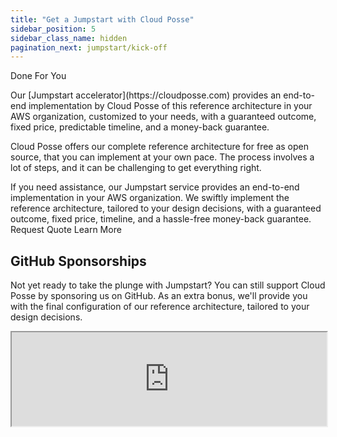 ```yaml
---
title: "Get a Jumpstart with Cloud Posse"
sidebar_position: 5
sidebar_class_name: hidden
pagination_next: jumpstart/kick-off
---
```


<PillBox>Done For You</PillBox>

<Intro>
Our [Jumpstart accelerator](https://cloudposse.com) provides an end-to-end implementation by Cloud Posse of this reference architecture in your AWS organization, customized to your needs, with a guaranteed outcome, fixed price, predictable timeline, and a money-back guarantee.
</Intro>

Cloud Posse offers our complete reference architecture for free as open source, that you can implement at your own pace. The process involves a lot of steps, and it can be challenging to get everything right.

<ActionCard title="Get a Jumpstart with Cloud Posse">
  If you need assistance, our Jumpstart service provides an end-to-end implementation in your AWS organization. We swiftly implement the reference architecture, tailored to your design decisions, with a guaranteed outcome, fixed price, timeline, and a hassle-free money-back guarantee.
  <div>
    <PrimaryCTA to="https://cloudposse.com/meet">Request Quote</PrimaryCTA>
    <SecondaryCTA to="https://cloudposse.com">Learn More</SecondaryCTA>
  </div>
</ActionCard>

## GitHub Sponsorships

Not yet ready to take the plunge with Jumpstart? You can still support Cloud Posse by sponsoring us on GitHub. As an extra bonus, we'll provide you with the final configuration of our reference architecture, tailored to your design decisions.

<iframe src="https://github.com/sponsors/cloudposse/card" title="Sponsor Cloud Posse" height="auto" width="100%" style={{border: 0}}></iframe>

